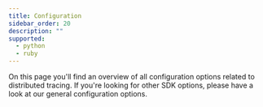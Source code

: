 ```yaml
---
title: Configuration
sidebar_order: 20
description: ""
supported:
  - python
  - ruby
---
```


On this page you'll find an overview of all configuration options related to distributed tracing. If you're looking for other SDK options, please have a look at our <PlatformLink to="/configuration/options/">general configuration options</PlatformLink>.

<PageGrid />
